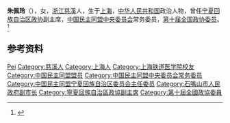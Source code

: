 '''朱佩玲'''（{{bd|1943年|7月}}），女，[[浙江|浙江]][[慈溪|慈溪]]人，生于[[上海|上海]]，[[中华人民共和国|中华人民共和国]]政治人物，曾任[[宁夏回族自治区政协|宁夏回族自治区政协]]副主席，[[中国民主同盟中央委员会|中国民主同盟中央委员会]]常务委员，[[第十届全国政协委员|第十届全国政协委员]]。<ref>{{Cite book|title=中华人民共和国职官志|author=何虎生, 李耀东, 向常福主编|publisher=中国社会出版社|year=2003|isbn=9787800883934|location=北京|pages=}}</ref>

== 参考资料 ==
{{reflist}}

{{中国人物小作品}}
{{中国民主同盟第九届中央委员会}}

{{Authority control}}
{{DEFAULTSORT:Zhu朱}}
[[Category:朱姓|Pei]]
[[Category:慈溪人|Category:慈溪人]]
[[Category:上海人|Category:上海人]]
[[Category:上海铁道医学院校友|Category:上海铁道医学院校友]]
[[Category:中国民主同盟盟员|Category:中国民主同盟盟员]]
[[Category:中国民主同盟中央委员会常务委员|Category:中国民主同盟中央委员会常务委员]]
[[Category:中国民主同盟宁夏回族自治区委员会主任委员|Category:中国民主同盟宁夏回族自治区委员会主任委员]]
[[Category:石嘴山市人民政府副市长|Category:石嘴山市人民政府副市长]]
[[Category:寧夏回族自治區政協副主席|Category:寧夏回族自治區政協副主席]]
[[Category:第十屆全國政協委員|Category:第十屆全國政協委員]]